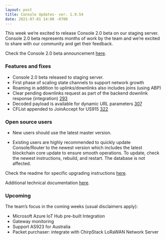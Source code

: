 ```yaml
---
layout: post
title: Console Updates- ver. 1.9.54
date: 2021-07-01 14:00 -0700
---
```


This week we’re excited to release Console 2.0 beta on our staging server. Console 2.0 beta
represents months of work by the team and we’re excited to share with our community and get their
feedback.

<!--truncate-->

Check the Console 2.0 beta announcement [here](https://bit.ly/3waPF7x).

### Features and fixes

- Console 2.0 beta released to staging server.
- First phase of scaling state channels to support network growth
- Roaming in addition to uplinks/downlinks also includes joins (using ABP)
- Clear pending downlinks request as part of the backend downlink response (integration)
  [293](https://github.com/helium/router/issues/293)
- Decoded payload is available for dynamic URL parameters
  [307](https://github.com/helium/router/issues/307)
- CFList appended to JoinAccept for US915 [322](https://github.com/helium/router/issues/322)

### Open source users

- New users should use the latest master version.

- Existing users are highly recommended to quickly update Console/Router to the newest version which
  includes the latest blockchain core update to ensure smooth operations. To update, check the
  newest instructions, rebuild, and restart. The database is not affected.

Check the readme for specific upgrading instructions
[here](https://github.com/helium/console#upgrading-your-open-source-consolerouter).

Additional technical documentation
[here](https://docs.helium.com/use-the-network/run-console/#console-setup).

### Upcoming

The team’s focus in the coming weeks (usual disclaimers apply):

- Microsoft Azure IoT Hub pre-built Integration
- Gateway monitoring
- Support AS923 for Australia
- Packet purchaser: integrate with ChirpStack LoRaWAN Network Server
